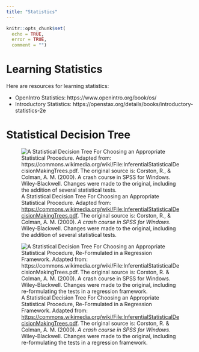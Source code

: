 ```yaml
---
title: "Statistics"
---
```


```r
knitr::opts_chunk$set(
  echo = TRUE,
  error = TRUE,
  comment = "")
```

# Learning Statistics {#learningStatistics}

Here are resources for learning statistics:

- OpenIntro Statistics: https://www.openintro.org/book/os/
- Introductory Statistics: https://openstax.org/details/books/introductory-statistics-2e

# Statistical Decision Tree {#statisticalDecisionTree}

![A Statistical Decision Tree For Choosing an Appropriate Statistical Procedure. Adapted from: <https://commons.wikimedia.org/wiki/File:InferentialStatisticalDecisionMakingTrees.pdf>. The original source is: Corston, R., & Colman, A. M. (2000). *A crash course in SPSS for Windows*. Wiley-Blackwell. Changes were made to the original, including the addition of several statistical tests.](images/statisticalDecisionTree.png)

![A Statistical Decision Tree For Choosing an Appropriate Statistical Procedure, Re-Formulated in a Regression Framework. Adapted from: <https://commons.wikimedia.org/wiki/File:InferentialStatisticalDecisionMakingTrees.pdf>. The original source is: Corston, R. & Colman, A. M. (2000). *A crash course in SPSS for Windows*. Wiley-Blackwell. Changes were made to the original, including re-formulating the tests in a regression framework.](images/statisticalDecisionTreeRegression.png)
